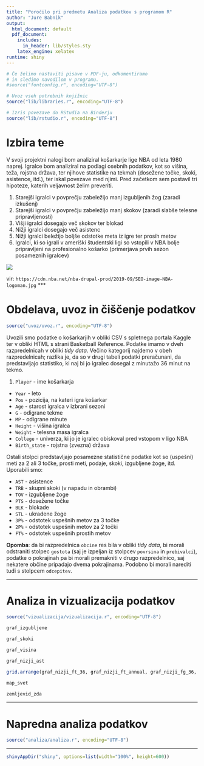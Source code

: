 ```yaml
---
title: "Poročilo pri predmetu Analiza podatkov s programom R"
author: "Jure Babnik"
output:
  html_document: default
  pdf_document:
    includes:
      in_header: lib/styles.sty
    latex_engine: xelatex
runtime: shiny
---
```


```r
# Če želimo nastaviti pisave v PDF-ju, odkomentiramo
# in sledimo navodilom v programu.
#source("fontconfig.r", encoding="UTF-8")

# Uvoz vseh potrebnih knjižnic
source("lib/libraries.r", encoding="UTF-8")
```

```r
# Izris povezave do RStudia na Binderju
source("lib/rstudio.r", encoding="UTF-8")
```

# Izbira teme

V svoji projektni nalogi bom analiziral košarkarje lige NBA 
od leta 1980 naprej. Igralce bom analiziral na podlagi osebnih
podatkov, kot so višina, teža, rojstna država, ter njihove
statistike na tekmah (dosežene točke, skoki, asistence, itd.),
ter iskal povezave med njimi. Pred začetkom sem postavil tri 
hipoteze, katerih veljavnost želim preveriti.

1. Starejši igralci v povprečju zabeležijo manj izgubljenih žog (zaradi izkušenj)
2. Starejši igralci v povprečju zabeležijo manj skokov (zaradi 
slabše telesne pripravljenosti)
3. Višji igralci dosegajo več skokov ter blokad
4. Nižji igralci dosegajo več asistenc
5. Nižji igralci beležijo boljše odstotke meta iz igre ter 
prosih metov
6. Igralci, ki so igrali v ameriški študentski ligi so vstopili
v NBA bolje pripravljeni na profesionalno košarko (primerjava 
prvih sezon posameznih igralcev)

![](slike/nba.jpg)


vir: `https://cdn.nba.net/nba-drupal-prod/2019-09/SEO-image-NBA-logoman.jpg`
***

# Obdelava, uvoz in čiščenje podatkov

```r
source("uvoz/uvoz.r", encoding="UTF-8")
```

Uvozili smo podatke o košarkarjih v obliki CSV s spletnega
portala Kaggle ter v obliki HTML s strani Basketball Reference.
Podatke imamo v dveh razpredelnicah v obliki *tidy data*. 
Večino kategorij najdemo v obeh razpredelnicah; razlika je, da 
so v drugi tabeli podatki preračunani, da predstavljajo 
statistiko, ki naj bi jo igralec dosegal z minutažo 36 minut na tekmo. 

1. `Player` - ime košarkarja
  - `Year` - leto 
  - `Pos` - pozicija, na kateri igra košarkar
  - `Age` - starost igralca v izbrani sezoni
  - `G` - odigrane tekme
  - `MP` - odigrane minute
  - `Height` - višina igralca
  - `Weight` - telesna masa igralca
  - `College` - univerza, ki jo je igralec obiskoval pred
  vstopom v ligo NBA
  - `Birth_state` - rojstna (zvezna) država
  
  Ostali stolpci predstavljajo posamezne statistične podatke
  kot so (uspešni) meti za 2 ali 3 točke, prosti meti, podaje,
  skoki, izgubljene žoge, itd. Uporabili smo:
  
  - `AST` - asistence
  - `TRB` - skupni skoki (v napadu in obrambi)
  - `TOV` - izgubljene žoge
  - `PTS` - dosežene točke
  - `BLK` - blokade
  - `STL` - ukradene žoge
  - `3P%` - odstotek uspešnih metov za 3 točke
  - `2P%` - odstotek uspešnih metov za 2 točki
  - `FT%` - odstotek uspešnih prostih metov
  


**Opomba**: da bi razpredelnica `obcine` res bila v obliki *tidy data*, bi morali odstraniti stolpec `gostota` (saj je izpeljan iz stolpcev `povrsina` in `prebivalci`), podatke o pokrajinah pa bi morali premakniti v drugo razpredelnico, saj nekatere občine pripadajo dvema pokrajinama. Podobno bi morali narediti tudi s stolpcem `odcepitev`.


***

# Analiza in vizualizacija podatkov

```r
source("vizualizacija/vizualizacija.r", encoding="UTF-8")
```

```r
graf_izgubljene
```



```r
graf_skoki
```

```r
graf_visina
```


```r
graf_nizji_ast
```

```r
grid.arrange(graf_nizji_ft_36, graf_nizji_ft_annual, graf_nizji_fg_36, graf_nizji_fg_annual)
```


```r
map_svet
```


```r
zemljevid_zda
```

***

# Napredna analiza podatkov

```r
source("analiza/analiza.r", encoding="UTF-8")
```




***

```r
shinyAppDir("shiny", options=list(width="100%", height=600))
```
